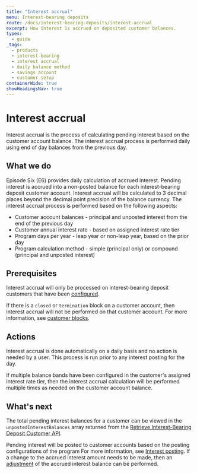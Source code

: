 ```yaml
---
title: "Interest accrual"
menu: Interest-bearing deposits
route: /docs/interest-bearing-deposits/interest-accrual
excerpt: How interest is accrued on deposited customer balances.
types:
  - guide
_tags:
  - products
  - interest-bearing
  - interest accrual
  - daily balance method
  - savings account
  - customer setup
containerWide: true
showHeadingsNav: true
---
```


# Interest accrual

Interest accrual is the process of calculating pending interest based on the customer account balance. The interest accrual process is performed daily using end of day balances from the previous day.

## What we do

Episode Six (E6) provides daily calculation of accrued interest. Pending interest is accrued into a non-posted balance for each interest-bearing deposit customer account. Interest accrual will be calculated to 3 decimal places beyond the decimal point precision of the balance currency. The interest accrual process is performed based on the following aspects:

* Customer account balances - principal and unposted interest from the end of the previous day
* Customer annual interest rate - based on assigned interest rate tier
* Program days per year - leap year or non-leap year, based on the prior day
* Program calculation method - simple (principal only) or compound (principal and unposted interest)

## Prerequisites

Interest accrual will only be processed on interest-bearing deposit customers that have been [configured](/docs/interest-bearing-deposits/customer-configuration).

If there is a `closed` or `termination` block on a customer account, then interest accrual will not be performed on that customer account. For more information, see [customer blocks](/docs/blocks/customer-blocks).

## Actions

Interest accrual is done automatically on a daily basis and no action is needed by a user. This process is run prior to any interest posting for the day.

If multiple balance bands have been configured in the customer's assigned interest rate tier, then the interest accrual calculation will be performed multiple times as needed on the customer account balance.

## What's next

The total pending interest balances for a customer can be viewed in the `unpostedInterestBalances` array returned from the [Retrieve Interest-Bearing Deposit Customer API](/tech-specs/interest-bearing-deposits/customers/api?#operation/retrieveInterestBearingDepositsCustomer).

Pending interest will be posted to customer accounts based on the posting configurations of the program For more information, see [Interest posting](/docs/interest-bearing-deposits/interest-posting). If a change to the accrued interest amount needs to be made, then an [adjustment](/docs/interest-bearing-deposits/accrued-interest-adjustment) of the accrued interest balance can be performed.